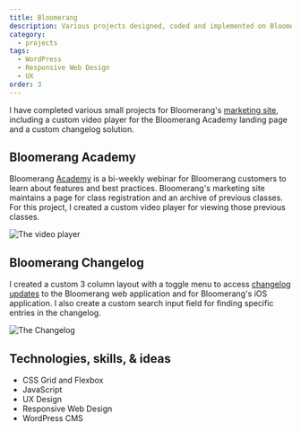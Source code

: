 ```yaml
---
title: Bloomerang
description: Various projects designed, coded and implemented on Bloomerang's marketing website.
category:
  - projects
tags:
  - WordPress
  - Responsive Web Design
  - UX
order: 3
---
```


I have completed various small projects for Bloomerang's <a href="https://bloomerang.co/" target="_blank" rel="noopener noreferrer">marketing site</a>, including a custom video player for the Bloomerang Academy landing page and a custom changelog solution.

## Bloomerang Academy

Bloomerang <a href="https://bloomerang.co/academy/" target="_blank" rel="noopener noreferrer">Academy</a> is a bi-weekly webinar for Bloomerang customers to learn about features and best practices. Bloomerang's marketing site maintains a page for class registration and an archive of previous classes. For this project, I created a custom video player for viewing those previous classes.

![The video player](./bloomerang.png)

## Bloomerang Changelog

I created a custom 3 column layout with a toggle menu to access <a href="https://bloomerang.co/features/changelog" target="_blank" rel="noopener noreferrer">changelog updates</a> to the Bloomerang web application and for Bloomerang's iOS application. I also create a custom search input field for finding specific entries in the changelog.

![The Changelog](./changelog.png)

## Technologies, skills, & ideas

- CSS Grid and Flexbox
- JavaScript
- UX Design
- Responsive Web Design
- WordPress CMS

